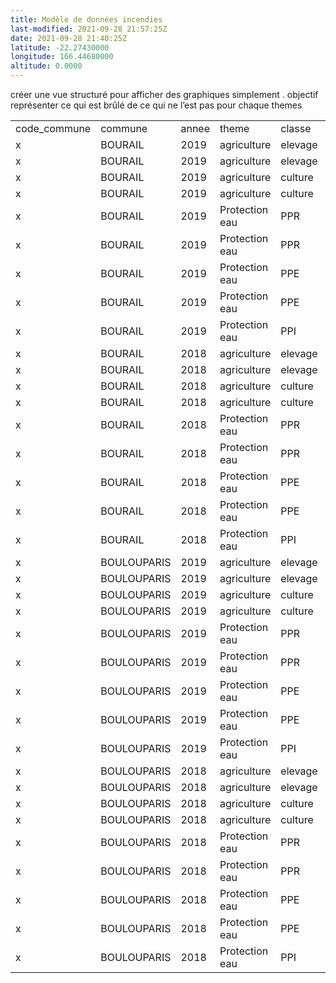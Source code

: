 ```yaml
---
title: Modèle de données incendies
last-modified: 2021-09-28 21:57:25Z
date: 2021-09-28 21:40:25Z
latitude: -22.27430000
longitude: 166.44680000
altitude: 0.0000
---
```


créer une vue structuré pour afficher des graphiques simplement . objectif représenter ce qui est brûlé de ce qui ne l'est pas pour chaque themes

|     |     |     |     |     |     |     |
| --- | --- | --- | --- | --- | --- | --- |
| code_commune | commune | annee | theme | classe | brule | geometry |
| x   | BOURAIL | 2019 | agriculture | elevage | oui | -   |
| x   | BOURAIL | 2019 | agriculture | elevage | non | -   |
| x   | BOURAIL | 2019 | agriculture | culture | non | -   |
| x   | BOURAIL | 2019 | agriculture | culture | oui | -   |
| x   | BOURAIL | 2019 | Protection eau | PPR | oui | -   |
| x   | BOURAIL | 2019 | Protection eau | PPR | non | -   |
| x   | BOURAIL | 2019 |Protection eau | PPE | oui | -   |
| x   | BOURAIL | 2019 |Protection eau | PPE | non | -   |
| x   | BOURAIL | 2019 |Protection eau | PPI | oui | -   |
| x   | BOURAIL | 2018 | agriculture | elevage | oui | -   |
| x   | BOURAIL | 2018 | agriculture | elevage | non | -   |
| x   | BOURAIL | 2018 | agriculture | culture | non | -   |
| x   | BOURAIL | 2018 | agriculture | culture | oui | -   |
| x   | BOURAIL | 2018 | Protection eau | PPR | oui | -   |
| x   | BOURAIL | 2018 | Protection eau | PPR | non | -   |
| x   | BOURAIL | 2018 |Protection eau | PPE | oui | -   |
| x   | BOURAIL | 2018 |Protection eau | PPE | non | -   |
| x   | BOURAIL | 2018 |Protection eau | PPI | oui | -   |
| x   | BOULOUPARIS | 2019 | agriculture | elevage | oui | -   |
| x   | BOULOUPARIS | 2019 | agriculture | elevage | non | -   |
| x   | BOULOUPARIS | 2019 | agriculture | culture | non | -   |
| x   | BOULOUPARIS | 2019 | agriculture | culture | oui | -   |
| x   | BOULOUPARIS | 2019 | Protection eau | PPR | oui | -   |
| x   | BOULOUPARIS | 2019 | Protection eau | PPR | non | -   |
| x   | BOULOUPARIS | 2019 |Protection eau | PPE | oui | -   |
| x   | BOULOUPARIS | 2019 |Protection eau | PPE | non | -   |
| x   | BOULOUPARIS | 2019 |Protection eau | PPI | oui | -   |
| x   | BOULOUPARIS | 2018 | agriculture | elevage | oui | -   |
| x   | BOULOUPARIS | 2018 | agriculture | elevage | non | -   |
| x   | BOULOUPARIS | 2018 | agriculture | culture | non | -   |
| x   | BOULOUPARIS | 2018 | agriculture | culture | oui | -   |
| x   | BOULOUPARIS | 2018 | Protection eau | PPR | oui | -   |
| x   | BOULOUPARIS | 2018 | Protection eau | PPR | non | -   |
| x   | BOULOUPARIS | 2018 |Protection eau | PPE | oui | -   |
| x   | BOULOUPARIS | 2018 |Protection eau | PPE | non | -   |
| x   | BOULOUPARIS | 2018 |Protection eau | PPI | oui | -   |